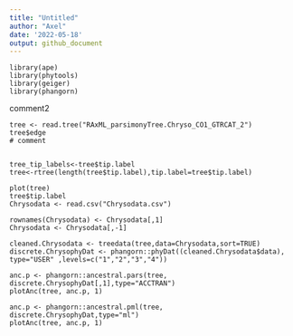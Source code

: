 ```yaml
---
title: "Untitled"
author: "Axel"
date: '2022-05-18'
output: github_document
---
```


```{}
library(ape)
library(phytools)
library(geiger)
library(phangorn)
```

comment2

```{}
tree <- read.tree("RAxML_parsimonyTree.Chryso_CO1_GTRCAT_2")
tree$edge
# comment 


tree_tip_labels<-tree$tip.label
tree<-rtree(length(tree$tip.label),tip.label=tree$tip.label)

plot(tree)
tree$tip.label
Chrysodata <- read.csv("Chrysodata.csv")

rownames(Chrysodata) <- Chrysodata[,1]
Chrysodata <- Chrysodata[,-1]

cleaned.Chrysodata <- treedata(tree,data=Chrysodata,sort=TRUE)
discrete.ChrysophyDat <- phangorn::phyDat((cleaned.Chrysodata$data), type="USER" ,levels=c("1","2","3","4"))

anc.p <- phangorn::ancestral.pars(tree, discrete.ChrysophyDat[,1],type="ACCTRAN")
plotAnc(tree, anc.p, 1)

anc.p <- phangorn::ancestral.pml(tree, discrete.ChrysophyDat,type="ml")
plotAnc(tree, anc.p, 1)
```
